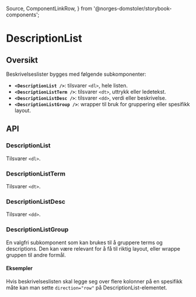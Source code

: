   Source,
  ComponentLinkRow,
} from '@norges-domstoler/storybook-components';

<Meta of={DescriptionListStories} />

# DescriptionList

<ComponentLinkRow
  docsHref="https://design.domstol.no/987b33f71/p/46584e-descriptionlist/b/304a53"
  figmaHref="https://www.figma.com/file/ewqSDmkgqDQ5PyOsRp4V5b/?node-id=3332%3A94241"
  githubHref="https://github.com/domstolene/designsystem/tree/main/packages/components/src/components/DescriptionList"
/>

## Oversikt

Beskrivelseslister bygges med følgende subkomponenter:

- **`<DescriptionList />`**: tilsvarer `<dl>`, hele listen.
- **`<DescriptionListTerm />`**: tilsvarer `<dt>`, uttrykk eller ledetekst.
- **`<DescriptionListDesc />`**: tilsvarer `<dd>`, verdi eller beskrivelse.
- **`<DescriptionListGroup />`**: wrapper til bruk for gruppering eller spesifikk layout.

## API

### DescriptionList

Tilsvarer `<dl>`.

<Canvas of={DescriptionListStories.Default} sourceState="shown" />
<Controls of={DescriptionListStories.Default} />

### DescriptionListTerm

Tilsvarer `<dt>`.

### DescriptionListDesc

Tilsvarer `<dd>`.

<ArgTypes of={DescriptionListDesc} />

### DescriptionListGroup

En valgfri subkomponent som kan brukes til å gruppere terms
og descriptions. Den kan være relevant for å få til riktig layout, eller wrappe gruppen
til andre formål.

<ArgTypes of={DescriptionListGroup} />

#### Eksempler

Hvis beskrivelseslisten skal legge seg over flere kolonner
på en spesifikk måte kan man sette `direction="row"` på DescriptionList-elementet.

<Canvas of={DescriptionListStories.RowDirectionExample} sourceState="shown" />
